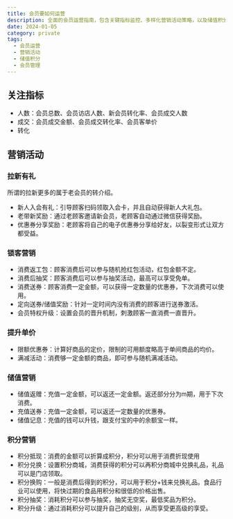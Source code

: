 ```yaml
---
title: 会员要如何运营
description: 全面的会员运营指南，包含关键指标监控、多样化营销活动策略，以及储值积分体系设计
date: 2024-01-05
category: private
tags:
  - 会员运营
  - 营销活动
  - 储值积分
  - 会员管理
---
```


## 关注指标

- 人数：会员总数、会员访店人数、新会员转化率、会员成交人数
- 成交：会员成交金额、会员成交转化率、会员客单价
- 转化

## 营销活动

### 拉新有礼

所谓的拉新更多的属于老会员的转介绍。

- 新人入会有礼：引导顾客扫码领取入会卡，并且自动获得新人大礼包。
- 老带新奖励：通过老顾客邀请新会员，老顾客自动通过微信获得奖励。
- 优惠券分享奖励：老顾客将自己的电子优惠券分享给好友，以裂变形式让双方都受益。

### 锁客营销

- 消费返工包：顾客消费后可以参与随机抢红包活动，红包金额不定。
- 消费后抽奖：顾客消费后可以参与抽奖活动，最高可以享受免单。
- 消费送券：顾客消费一定金额，可以获得一定数量的优惠券，下次消费可以使用。
- 定向送券/储值奖励：针对一定时间内没有消费的顾客进行送券激活。
- 会员特权升级：设置会员的晋升机制，刺激顾客一直消费一直晋升。

### 提升单价

- 限额优惠券：计算好商品的定价，限制的可用额度略高于单间商品的均价。
- 满减活动：消费够一定金额的商品，即可参与随机满减活动。

### 储值营销

- 储值返赠：充值一定金额，可以返还一定金额。返还部分分为m期，用于下次消费。
- 充值送券：充值一定金额，可以返还一定数量的优惠券。
- 储值记息：充值的钱可以升钱，跟支付宝的中的余额宝一样。

### 积分营销

- 积分抵现：消费的金额可以折算成积分，积分可以用于消费折现使用
- 积分兑换：设置积分商城，消费获得的积分可以再积分商城中兑换礼品，礼品可以是门店领取。
- 积分换购：一般是消费后得到的积分，可以用于积分+钱来兑换礼品。食品行业可以使用，将快过期的食品用积分和很低的价格出售。
- 积分抽奖：消耗积分可以参与抽奖，抽奖无空奖，最低奖品为积分。
- 积分升级：通过消耗积分可以提升自己的级别，从而享受更高级的享受。
